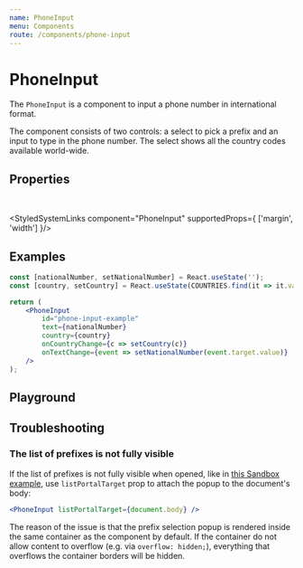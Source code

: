 ```yaml
---
name: PhoneInput
menu: Components
route: /components/phone-input
---
```




# PhoneInput

The `PhoneInput` is a component to input a phone number in international format.

The component consists of two controls: a select to pick a prefix and an input to type in the phone number. The select shows all the country codes available world-wide.

## Properties

<PhoneInputPropsTable />
<br/>

<StyledSystemLinks component="PhoneInput" supportedProps={ ['margin', 'width'] }/>

## Examples

<ControlledPhoneInput label="Mobile Phone Number" />

```jsx
const [nationalNumber, setNationalNumber] = React.useState('');
const [country, setCountry] = React.useState(COUNTRIES.find(it => it.value == 'DE'));

return (
    <PhoneInput
        id="phone-input-example"
        text={nationalNumber}
        country={country}
        onCountryChange={c => setCountry(c)}
        onTextChange={event => setNationalNumber(event.target.value)}
    />
);
```

## Playground

<Playground>
    <ControlledPhoneInput label="Mobile Phone Number" />
</Playground>

## Troubleshooting

### The list of prefixes is not fully visible

If the list of prefixes is not fully visible when opened, like in [this Sandbox example](https://codesandbox.io/s/inspiring-austin-2006xl?file=/src/index.js), use `listPortalTarget` prop to attach the popup to the document's body:

```jsx
<PhoneInput listPortalTarget={document.body} />
```

The reason of the issue is that the prefix selection popup is rendered inside the same container as the component by default. If the container do not allow content to overflow (e.g. via `overflow: hidden;`), everything that overflows the container borders will be hidden.